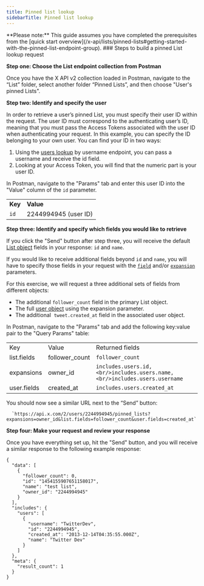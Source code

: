 ---
title: Pinned list lookup
sidebarTitle: Pinned list lookup
---


<Note>
**Please note:** This guide assumes you have completed the prerequisites from the [quick start overview](/x-api/lists/pinned-lists#getting-started-with-the-pinned-list-endpoint-group).
</Note>
### Steps to build a pinned List lookup request

**Step one: Choose the List endpoint collection from Postman**

Once you have the X API v2 collection loaded in Postman, navigate to the “List” folder, select another folder “Pinned Lists”, and then choose "User's pinned Lists".
 

**Step two: Identify and specify the user**

In order to retrieve a user’s pinned List, you must specify their user ID within the request. The user ID must correspond to the authenticating user’s ID, meaning that you must pass the Access Tokens associated with the user ID when authenticating your request. In this example, you can specify the ID belonging to your own user. You can find your ID in two ways:

1.  Using the [users lookup](https://developer.twitter.com/en/docs/twitter-api/users/lookup/api-reference) by username endpoint, you can pass a username and receive the id field.
2.  Looking at your Access Token, you will find that the numeric part is your user ID.

In Postman, navigate to the "Params" tab and enter this user ID into the "Value" column of the `id` parameter.

|     |     |
| --- | --- |
| **Key** | **Value** |
| `id` | 2244994945 (user ID) |

**Step three: Identify and specify which fields you would like to retrieve**

If you click the "Send" button after step three, you will receive the default [List object](/x-api/fundamentals/data-dictionary#list) fields in your response: `id` and `name`.

If you would like to receive additional fields beyond `id` and `name`, you will have to specify those fields in your request with the [`field`](https://developer.twitter.com/content/developer-twitter/en/docs/twitter-api/data-dictionary/introduction/fields) and/or [`expansion`](https://developer.twitter.com/en/docs/twitter-api/data-dictionary/introduction/expansions) parameters.

For this exercise, we will request a three additional sets of fields from different objects:

* The additional `follower_count` field in the primary List object.
* The full [user object](https://developer.twitter.com/en/docs/twitter-api/data-dictionary/object-model/user) using the expansion parameter.
* The additional  `tweet.created_at` field in the associated user object.


In Postman, navigate to the "Params" tab and add the following key:value pair to the "Query Params" table:

|     |     |     |
| --- | --- | --- |
| Key | Value | Returned fields |
| list.fields | follower_count | `follower_count` |
| expansions | owner_id | `includes.users.id,  <br/>includes.users.name,  <br/>includes.users.username` |
| user.fields | created_at | `includes.users.created_at` |

You should now see a similar URL next to the “Send” button:

      `https://api.x.com/2/users/2244994945/pinned_lists?expansions=owner_id&list.fields=follower_count&user.fields=created_at`


**Step four: Make your request and review your response**

Once you have everything set up, hit the "Send" button, and you will receive a similar response to the following example response:

```
{
  "data": [
    {
      "follower_count": 0,
      "id": "1454155907651158017",
      "name": "test list",
      "owner_id": "2244994945"
    }
  ],
  "includes": {
    "users": [
      {
        "username": "TwitterDev",
        "id": "2244994945",
        "created_at": "2013-12-14T04:35:55.000Z",
        "name": "Twitter Dev"
      }
    ]
  },
  "meta": {
    "result_count": 1
  }
}
```
